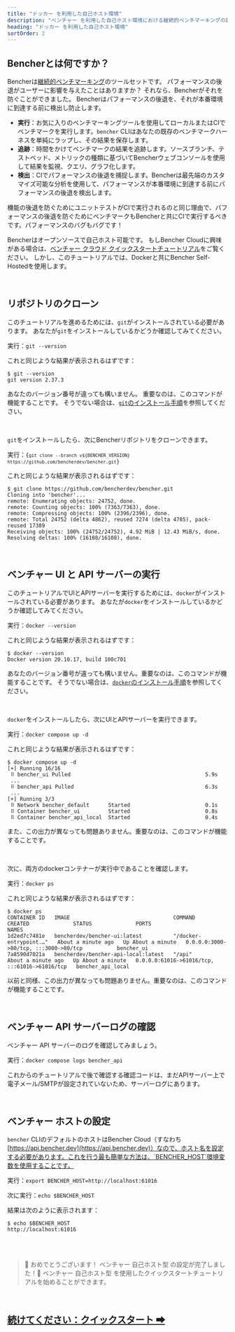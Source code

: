 ```yaml
---
title: "ドッカー を利用した自己ホスト環境"
description: "ベンチャー を利用した自己ホスト環境における継続的ベンチマーキングの設定方法を学びましょう"
heading: "ドッカー を利用した自己ホスト環境"
sortOrder: 2
---
```



## Bencherとは何ですか？

Bencherは[継続的ベンチマーキング](/docs/ja/explanation/continuous-benchmarking/)のツールセットです。
パフォーマンスの後退がユーザーに影響を与えたことはありますか？
それなら、Bencherがそれを防ぐことができました。
Bencherはパフォーマンスの後退を、それが本番環境に到達する前に検出し防止します。

- **実行**：お気に入りのベンチマーキングツールを使用してローカルまたはCIでベンチマークを実行します。`bencher` CLIはあなたの既存のベンチマークハーネスを単純にラップし、その結果を保存します。
- **追跡**：時間をかけてベンチマークの結果を追跡します。ソースブランチ、テストベッド、メトリックの種類に基づいてBencherウェブコンソールを使用して結果を監視、クエリ、グラフ化します。
- **検出**：CIでパフォーマンスの後退を捕捉します。Bencherは最先端のカスタマイズ可能な分析を使用して、パフォーマンスが本番環境に到達する前にパフォーマンスの後退を検出します。

機能の後退を防ぐためにユニットテストがCIで実行されるのと同じ理由で、パフォーマンスの後退を防ぐためにベンチマークもBencherと共にCIで実行するべきです。パフォーマンスのバグもバグです！

Bencherはオープンソースで自己ホスト可能です。
もしBencher Cloudに興味がある場合は、[ベンチャー クラウド クイックスタートチュートリアル](/docs/ja/tutorial/quick-start/)をご覧ください。
しかし、このチュートリアルでは、Dockerと共にBencher Self-Hostedを使用します。

<br />

## リポジトリのクローン

このチュートリアルを進めるためには、`git`がインストールされている必要があります。
あなたが`git`をインストールしているかどうか確認してみてください。

実行：`git --version`

これと同じような結果が表示されるはずです：

```
$ git --version
git version 2.37.3
```

あなたのバージョン番号が違っても構いません。
重要なのは、このコマンドが機能することです。
そうでない場合は、[`git`のインストール手順](https://git-scm.com/book/en/v2/Getting-Started-Installing-Git)を参照してください。

<br />

`git`をインストールしたら、次にBencherリポジトリをクローンできます。

実行：<code>{`git clone --branch v${BENCHER_VERSION} https://github.com/bencherdev/bencher.git`}</code>

これと同じような結果が表示されるはずです：

```
$ git clone https://github.com/bencherdev/bencher.git
Cloning into 'bencher'...
remote: Enumerating objects: 24752, done.
remote: Counting objects: 100% (7363/7363), done.
remote: Compressing objects: 100% (2396/2396), done.
remote: Total 24752 (delta 4862), reused 7274 (delta 4785), pack-reused 17389
Receiving objects: 100% (24752/24752), 4.92 MiB | 12.43 MiB/s, done.
Resolving deltas: 100% (16108/16108), done.
```

<br />

## ベンチャー UI と API サーバーの実行

このチュートリアルでUIとAPIサーバーを実行するためには、`docker`がインストールされている必要があります。
あなたが`docker`をインストールしているかどうか確認してみてください。

実行：`docker --version`

これと同じような結果が表示されるはずです：

```
$ docker --version
Docker version 20.10.17, build 100c701
```

あなたのバージョン番号が違っても構いません。重要なのは、このコマンドが機能することです。
そうでない場合は、[`docker`のインストール手順](https://docs.docker.com/get-docker/)を参照してください。

<br />

`docker`をインストールしたら、次にUIとAPIサーバーを実行できます。

実行：`docker compose up -d`

これと同じような結果が表示されるはずです：

```
$ docker compose up -d
[+] Running 16/16
 ⠿ bencher_ui Pulled                                           5.9s
 ...
 ⠿ bencher_api Pulled                                          6.3s
 ...
[+] Running 3/3
 ⠿ Network bencher_default      Started                        0.1s
 ⠿ Container bencher_ui         Started                        0.8s
 ⠿ Container bencher_api_local  Started                        0.4s
```

また、この出力が異なっても問題ありません。重要なのは、このコマンドが機能することです。

<br />

次に、両方のdockerコンテナーが実行中であることを確認します。

実行：`docker ps`

これと同じような結果が表示されるはずです：

```
$ docker ps
CONTAINER ID   IMAGE                                 COMMAND                  CREATED              STATUS              PORTS                                           NAMES
1d2ed7c7481e   bencherdev/bencher-ui:latest          "/docker-entrypoint.…"   About a minute ago   Up About a minute   0.0.0.0:3000->80/tcp, :::3000->80/tcp           bencher_ui
7a8590d7021a   bencherdev/bencher-api-local:latest   "/api"                   About a minute ago   Up About a minute   0.0.0.0:61016->61016/tcp, :::61016->61016/tcp   bencher_api_local
```

以前と同様、この出力が異なっても問題ありません。重要なのは、このコマンドが機能することです。

<br />

## ベンチャー API サーバーログの確認

ベンチャー API サーバーのログを確認してみましょう。

実行：`docker compose logs bencher_api`

これからのチュートリアルで後で確認する確認コードは、まだAPIサーバー上で電子メール/SMTPが設定されていないため、サーバーログにあります。

<br />

## ベンチャー ホストの設定

`bencher` CLIのデフォルトのホストはBencher Cloud（すなわち [https://api.bencher.dev](https://api.bencher.dev)）なので、ホスト名を設定する必要があります。これを行う最も簡単な方法は、`BENCHER_HOST`環境変数を使用することです。

実行：`export BENCHER_HOST=http://localhost:61016`

次に実行：`echo $BENCHER_HOST`

結果は次のように表示されます：

```
$ echo $BENCHER_HOST
http://localhost:61016
```

<br />
<br />

> 🐰 おめでとうございます！ ベンチャー 自己ホスト型 の設定が完了しました！🎉
> ベンチャー 自己ホスト型 を使用したクイックスタートチュートリアルを始めることができます。

<br />

<h2><a href="/docs/ja/tutorial/quick-start/">続けてください：クイックスタート ➡</a></h2>
